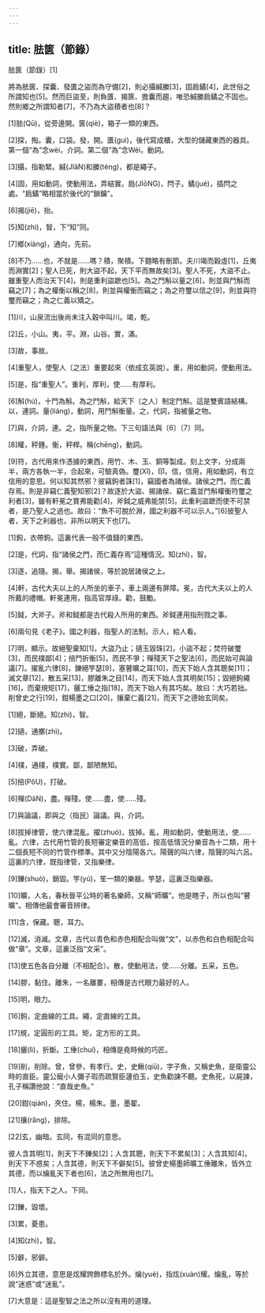 ```yaml
---
---
---
```

title: 胠篋（節錄）
---




胠篋（節錄）[1]

將為胠篋、探囊、發匱之盜而為守備[2]，則必攝緘縢[3]，固扃鐍[4]，此世俗之所謂知也[5]。然而巨盜至，則負匱、揭篋、擔囊而趨，唯恐緘縢扃鐍之不固也。然則鄉之所謂知者[7]，不乃為大盜積者也[8]？

[1]胠(Qū)，從旁邊開。篋(qiè)，箱子一類的東西。

[2]探，掏。囊，口袋。發，開。匱(guì)，後代寫成櫃，大型的儲藏東西的器具。第一個“為”念wèi，介詞。第二個“為”念Wéi，動詞。

[3]攝，指勒緊。緘(JIāN)和縢(téng)，都是繩子。

[4]固，用如動詞，使動用法，弄結實。扃(JIōNG)，閂子。鐍(jué)，插閂之處。“扃鐍”略相當於後代的“鎖鑰”。

[6]揭(jiē)，抬。

[5]知(zhì)，智，下“知”同。

[7]鄉(xiàng)，通向，先前。

[8]不乃......也，不就是......嗎？積，聚積。下麵略有刪節。夫川竭而穀虛[1]，丘夷而淵實[2]；聖人已死，則大盜不起，天下平而無故矣[3]。聖人不死，大盜不止。雖重聖人而治天下[4]，則是重利盜蹠也[5]。為之鬥斛以量之[6]，則並與鬥斛而竊之[7]；為之權衡以稱之[8]，則並與權衡而竊之；為之符璽以信之[9]，則並與符璽而竊之；為之仁義以矯之。

[1]川，山泉流出後尚未注入穀中叫川。竭，乾。

[2]丘，小山。夷，平。淵，山谷。實，滿。

[3]故，事故。

[4]重聖人，使聖人〔之法〕重要起來（依成玄英說）。重，用如動詞，使動用法。

[5]是，指“重聖人”。重利，厚利，使......有厚利。

[6]斛(hú)，十鬥為斛。為之鬥斛，給天下〔之人〕制定鬥斛。這是雙賓語結構。以，連詞。量(liáng)，動詞，用鬥斛衡量。之，代詞，指被量之物。

[7]與，介詞，連。之，指所量之物。下三句語法與〔6〕〔7〕同。

[8]權，秤錘。衡，秤桿。稱(chēng)，動詞。

[9]符，古代用來作憑據的東西，用竹、木、玉、銅等製成。刻上文字，分成兩半，兩方各執一半，合起來，可驗真偽。璽(Xǐ)，印。信，信用，用如動詞，有立信用的意思。何以知其然邪？彼竊鉤者誅[1]，竊國者為諸侯。諸侯之門，而仁義存焉。則是非竊仁義聖知邪[2]？故逐於大盜、揭諸侯、竊仁義並鬥斛權衡符璽之利者[3]，雖有軒冕之賞弗能勸[4]，斧鉞之威弗能禁[5]。此重利盜蹠而使不可禁者，是乃聖人之過也。故曰：“魚不可脫於淵，國之利器不可以示人。”[6]彼聖人者，天下之利器也，非所以明天下也[7]。

[1]鉤，衣帶鉤。這裏代表一般不值錢的東西。

[2]是，代詞，指“諸侯之門，而仁義存焉”這種情況。知(zhì)，智。

[3]逐，追隨。揭，舉。揭諸侯，等於說居諸侯之上。

[4]軒，古代大夫以上的人所坐的車子，車上兩邊有屏障。冕，古代大夫以上的人所戴的禮帽。軒冕連用，指高官厚祿。勸，鼓勵。

[5]鉞，大斧子。斧和鉞都是古代殺人所用的東西。斧鉞連用指刑戮之事。

[6]兩句見《老子》。國之利器，指聖人的法制。示人，給人看。

[7]明，顯示。故絕聖棄知[1]，大盜乃止；擿玉毀珠[2]，小盜不起；焚符破璽[3]，而民樸鄙[4]；掊鬥折衡[5]，而民不爭；殫殘天下之聖法[6]，而民始可與論議[7]。擢亂六律[8]，鑠絕竽瑟[9]，塞瞽曠之耳[10]，而天下始人含其聰矣[11]；滅文章[12]，散五采[13]，膠離朱之目[14]，而天下始人含其明矣[15]；毀絕鉤繩[16]，而棄規矩[17]，攦工倕之指[18]，而天下始人有其巧矣。故曰：大巧若拙。削曾史之行[19]，鉗楊墨之口[20]，攘棄仁義[21]，而天下之德始玄同矣。

[1]絕，斷絕。知(zhì)，智。

[2]擿，通擲(zhì)。

[3]破，弄破。

[4]樸，通樸，樸實。鄙，鄙陋無知。

[5]掊(PǒU)，打破。

[6]殫(DāN)，盡。殫殘，使......盡，使......殘。

[7]與論議，即與之（指民）論議。與，介詞。

[8]拔掉律管，使六律混亂。擢(zhuó)，拔掉。亂，用如動詞，使動用法，使......亂。六律，古代用竹管的長短審定樂音的高低，按高低情況分樂音為十二類，用十二個長短不同的竹管作標準。其中又分陰陽各六。陽聲的叫六律，陰聲的叫六呂。這裏的六律，既指律管，又指樂律。

[9]鑠(shuò)，銷毀。竽(yú)，笙一類的樂器。竽瑟，這裏泛指樂器。

[10]曠，人名，春秋晉平公時的著名樂師，又稱“師曠”。他是瞎子，所以也叫“瞽曠”。相傳他最會審音辨律。

[11]含，保藏。聰，耳力。

[12]滅，消滅。文章，古代以青色和赤色相配合叫做“文”，以赤色和白色相配合叫做“章”。文章，這裏泛指“文采”。

[13]使五色各自分離（不相配合）。散，使動用法，使......分離。五采，五色。

[14]膠，黏住。離朱，一名離婁，相傳是古代眼力最好的人。

[15]明，眼力。

[16]鉤，定曲線的工具。繩，定直線的工具。

[17]規，定圓形的工具。矩，定方形的工具。

[18]攦(lì)，折斷。工倕(chuí)，相傳是堯時候的巧匠。

[19]削，削除。曾，曾參，有孝行。史，史鰍(qiū)，字子魚，又稱史魚，是衛靈公時的直臣。靈公寵小人彌子瑕而疏賢臣蘧伯玉，史魚勸諫不聽。史魚死，以屍諫，孔子稱讚他說：“直哉史魚。”

[20]鉗(qián)，夾住。楊，楊朱。墨，墨翟。

[21]攘(rǎng)，排除。

[22]玄，幽暗。玄同，有混同的意思。

彼人含其明[1]，則天下不鑠矣[2]；人含其聰，則天下不累矣[3]；人含其知[4]，則天下不惑矣；人含其德，則天下不僻矣[5]。彼曾史楊墨師曠工倕離朱，皆外立其德，而以爚亂天下者也[6]，法之所無用也[7]。

[1]人，指天下之人。下同。

[2]鑠，毀壞。

[3]累，憂患。

[4]知(zhì)，智。

[5]僻，邪僻。

[6]外立其德，意思是炫耀誇飾標名於外。爚(yuè)，指炫(xuàn)耀。爚亂，等於說“迷惑”或“迷亂”。

[7]大意是：這是聖智之法之所以沒有用的道理。